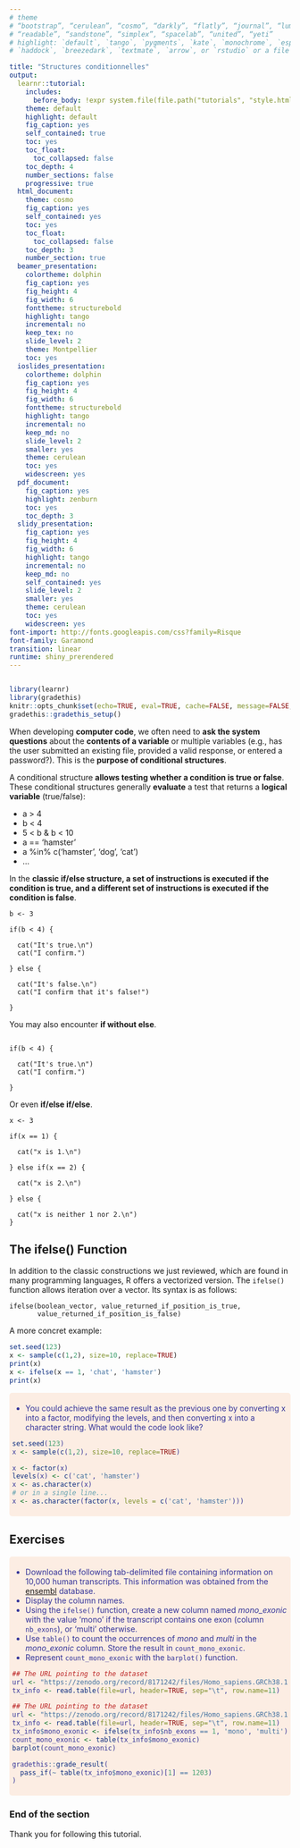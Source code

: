 ```yaml
---
# theme
# “bootstrap”, “cerulean”, “cosmo”, “darkly”, “flatly”, “journal”, “lumen”, “paper”, 
# “readable”, “sandstone”, “simplex”, “spacelab”, “united”, “yeti”
# highlight: `default`, `tango`, `pygments`, `kate`, `monochrome`, `espresso`, `zenburn`, 
# `haddock`, `breezedark`, `textmate`, `arrow`, or `rstudio` or a file with extension `.theme`.

title: "Structures conditionnelles"
output:
  learnr::tutorial:
    includes:
      before_body: !expr system.file(file.path("tutorials", "style.html"),package="rtrainer")
    theme: default
    highlight: default
    fig_caption: yes
    self_contained: true
    toc: yes
    toc_float: 
      toc_collapsed: false
    toc_depth: 4
    number_sections: false
    progressive: true
  html_document:
    theme: cosmo
    fig_caption: yes
    self_contained: yes
    toc: yes
    toc_float: 
      toc_collapsed: false
    toc_depth: 3
    number_section: true
  beamer_presentation:
    colortheme: dolphin
    fig_caption: yes
    fig_height: 4
    fig_width: 6
    fonttheme: structurebold
    highlight: tango
    incremental: no
    keep_tex: no
    slide_level: 2
    theme: Montpellier
    toc: yes
  ioslides_presentation:
    colortheme: dolphin
    fig_caption: yes
    fig_height: 4
    fig_width: 6
    fonttheme: structurebold
    highlight: tango
    incremental: no
    keep_md: no
    slide_level: 2
    smaller: yes
    theme: cerulean
    toc: yes
    widescreen: yes
  pdf_document:
    fig_caption: yes
    highlight: zenburn
    toc: yes
    toc_depth: 3
  slidy_presentation:
    fig_caption: yes
    fig_height: 4
    fig_width: 6
    highlight: tango
    incremental: no
    keep_md: no
    self_contained: yes
    slide_level: 2
    smaller: yes
    theme: cerulean
    toc: yes
    widescreen: yes
font-import: http://fonts.googleapis.com/css?family=Risque
font-family: Garamond
transition: linear
runtime: shiny_prerendered
---
```


<!--  
Here the parameters about the documents.
https://www.rstudio.com/wp-content/uploads/2015/03/rmarkdown-reference.pdf 
--> 


```css

```

<script language="JavaScript" type="text/javascript">
          
          function sizeTbl2(h,i) {
          var tbl = document.getElementById("section-" + i);
          tbl.style.display = h;
          }

</script>



<style>
.exo {
  border-radius: 5px;
  margin-top: 5px;
  margin-bottom: 5px;
  padding-top: 5px;
  padding-bottom: 5px;
  padding-left: 5px;
  padding-right: 5px;
  background-color: #fcede3;
  color: rgb(51, 51,153);
}
.tips {
       padding-top: 5px;
       padding-bottom: 5px;
       padding-left: 5px;
       padding-right: 5px;
       border: 1px dashed #2f6fab;
       background-color: #EEFFEE;
}
.solution {
            margin-top: 5px;
            margin-bottom: 5px;
            padding-top: 5px;
            padding-bottom: 5px;
            padding-left: 5px;
            padding-right: 5px;
            border: 1px dashed #FFFFFF;
            background-color: #EEEEFF;
            color: #0000BB;
            font-size: 11px;
}
</style>


```r
library(learnr)
library(gradethis)
knitr::opts_chunk$set(echo=TRUE, eval=TRUE, cache=FALSE, message=FALSE, warning=FALSE, comment="")
gradethis::gradethis_setup()
```

When developing **computer code**, we often need to **ask the system questions** about the **contents of a variable** or multiple variables (e.g., has the user submitted an existing file, provided a valid response, or entered a password?). This is the **purpose of conditional structures**.

A conditional structure **allows testing whether a condition is true or false**. These conditional structures generally **evaluate** a test that returns a **logical variable** (true/false):

  - a > 4
  - b < 4
  - 5 < b & b < 10
  - a == 'hamster'
  - a %in% c('hamster', 'dog', 'cat')
  - ...

In the **classic if/else structure, a set of instructions is executed if the condition is true, and a different set of instructions is executed if the condition is false**.

```
b <- 3

if(b < 4) {

  cat("It's true.\n")
  cat("I confirm.")

} else {

  cat("It's false.\n")
  cat("I confirm that it's false!")

}
```

You may also encounter **if without else**.

```

if(b < 4) {
  
  cat("It's true.\n")
  cat("I confirm.")
  
}
```

Or even **if/else if/else**.

```
x <- 3

if(x == 1) {
  
  cat("x is 1.\n")
  
} else if(x == 2) {
  
  cat("x is 2.\n")
  
} else {
  
  cat("x is neither 1 nor 2.\n")
}
```

## The ifelse() Function

In addition to the classic constructions we just reviewed, which are found in many programming languages, R offers a vectorized version. The `ifelse()` function allows iteration over a vector. Its syntax is as follows:

```
ifelse(boolean_vector, value_returned_if_position_is_true,
       value_returned_if_position_is_false)
```

A more concret example:

```r
set.seed(123)
x <- sample(c(1,2), size=10, replace=TRUE)
print(x)
x <- ifelse(x == 1, 'chat', 'hamster')
print(x) 
```

<div class="exo">

- You could achieve the same result as the previous one by converting x into a factor, modifying the levels, and then converting x into a character string. What would the code look like?

```r
set.seed(123)
x <- sample(c(1,2), size=10, replace=TRUE)
```

```r
x <- factor(x)
levels(x) <- c('cat', 'hamster')
x <- as.character(x)
# or in a single line...
x <- as.character(factor(x, levels = c('cat', 'hamster')))
```
</div>

## Exercises

<div class="exo">

- Download the following tab-delimited file containing information on 10,000 human transcripts. This information was obtained from the [ensembl](https://www.ensembl.org/index.html) database.
- Display the column names.
- Using the `ifelse()` function, create a new column named *mono_exonic* with the value 'mono' if the transcript contains one exon (column `nb_exons`), or 'multi' otherwise.
- Use `table()` to count the occurrences of *mono* and *multi* in the *mono_exonic* column. Store the result in `count_mono_exonic`.
- Represent `count_mono_exonic` with the `barplot()` function.


```r
## The URL pointing to the dataset
url <- "https://zenodo.org/record/8171242/files/Homo_sapiens.GRCh38.110.chr_10k.tsv"
tx_info <- read.table(file=url, header=TRUE, sep="\t", row.name=11)
```

```r
## The URL pointing to the dataset
url <- "https://zenodo.org/record/8171242/files/Homo_sapiens.GRCh38.110.chr_10k.tsv"
tx_info <- read.table(file=url, header=TRUE, sep="\t", row.name=11)
tx_info$mono_exonic <- ifelse(tx_info$nb_exons == 1, 'mono', 'multi')
count_mono_exonic <- table(tx_info$mono_exonic)
barplot(count_mono_exonic)
```

```r
gradethis::grade_result(
  pass_if(~ table(tx_info$mono_exonic)[1] == 1203)
)
```

</div>


### End of the section

Thank you for following this tutorial.
